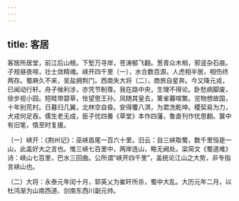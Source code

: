 ```yaml
---
---
---
```

title: 客居
---




客居所居堂，前江后山根。下堑万寻岸，苍涛郁飞翻。葱青众木梢，邪竖杂石痕。子规昼夜啼，壮士敛精魂。峡开四千里〔一〕，水合数百源。人虎相半居，相伤终两存。蜀麻久不来，吴盐拥荆门。西南失大将〔二〕，商旅自星奔。今又降元戎，已闻动行轩。舟子候利涉，亦凭节制尊。我在路中央，生理不得论。卧愁病脚废，徐步视小园。短畦带碧草，怅望思王孙。凤随其皇去，篱雀暮喧繁。览物想故国，十年别荒村。日暮归几翼，北林空自昏。安得覆八溟，为君洗乾坤。稷契易为力，犬戎何足吞。儒生老无成，臣子忧四番《草堂》本作四藩，鲁直刊作忧思翻。箧中有旧笔，情至时复援。

〔一〕峡开：《荆州记》：巫峡首尾一百六十里。旧云：自三峡取蜀，数千里恒是一山，此盖好大之言也。惟三峡七百里中，两岸连山，略无阙处。梁简文《蜀道难》诗：峡山七百里，巴水三回曲。公所谓“峡开四千里”，盖统论江山之大势，非专指言峡山也。

〔二〕大将：永泰元年闰十月，郭英乂为崔旰所杀，蜀中大乱。大历元年二月，以杜鸿渐为山南西道、剑南东西川副元帅。
